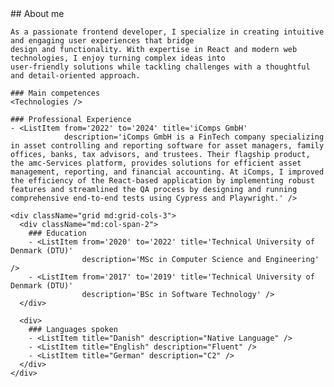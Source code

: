 
<Section addTopPadding={false} id="about" class="bg-secondary">
  <Prose class="mx-auto ">
    ## About me

    As a passionate frontend developer, I specialize in creating intuitive and engaging user experiences that bridge
    design and functionality. With expertise in React and modern web technologies, I enjoy turning complex ideas into
    user-friendly solutions while tackling challenges with a thoughtful and detail-oriented approach.

    ### Main competences
    <Technologies />

    ### Professional Experience
    - <ListItem from='2022' to='2024' title='iComps GmbH'
                description='iComps GmbH is a FinTech company specializing in asset controlling and reporting software for asset managers, family offices, banks, tax advisors, and trustees. Their flagship product, the amc-Services platform, provides solutions for efficient asset management, reporting, and financial accounting. At iComps, I improved the efficiency of the React-based application by implementing robust features and streamlined the QA process by designing and running comprehensive end-to-end tests using Cypress and Playwright.' />

    <div className="grid md:grid-cols-3">
      <div className="md:col-span-2">
        ### Education
        - <ListItem from='2020' to='2022' title='Technical University of Denmark (DTU)'
                    description='MSc in Computer Science and Engineering' />
        - <ListItem from='2017' to='2019' title='Technical University of Denmark (DTU)'
                    description='BSc in Software Technology' />
      </div>

      <div>
        ### Languages spoken
        - <ListItem title="Danish" description="Native Language" />
        - <ListItem title="English" description="Fluent" />
        - <ListItem title="German" description="C2" />
      </div>
    </div>


  </Prose>
</Section>